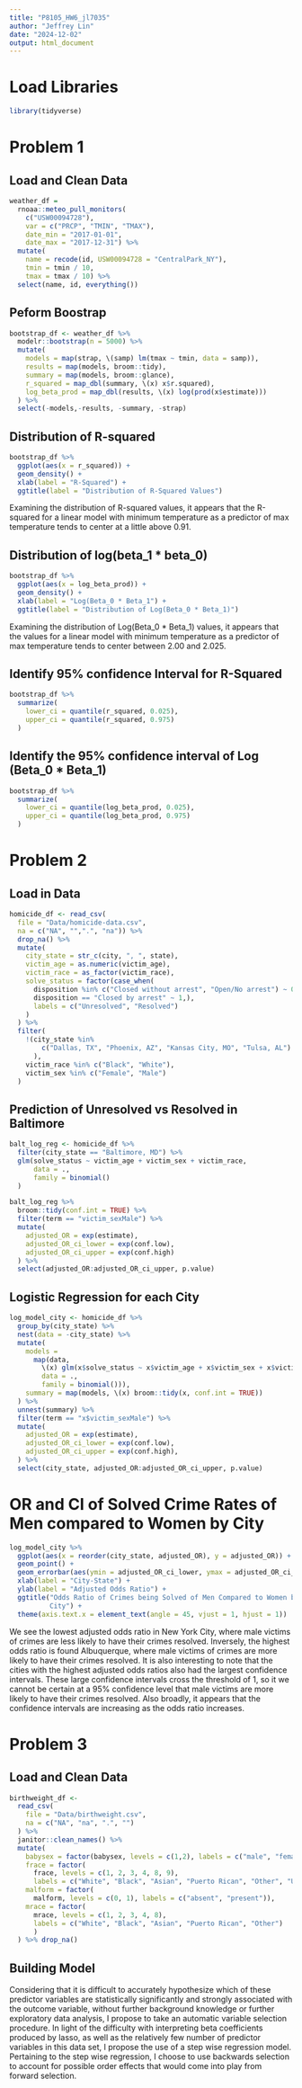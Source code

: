 ```yaml
---
title: "P8105_HW6_jl7035"
author: "Jeffrey Lin"
date: "2024-12-02"
output: html_document
---
```


# Load Libraries
```r
library(tidyverse)

```

# Problem 1 

## Load and Clean Data
```r
weather_df = 
  rnoaa::meteo_pull_monitors(
    c("USW00094728"),
    var = c("PRCP", "TMIN", "TMAX"), 
    date_min = "2017-01-01",
    date_max = "2017-12-31") %>%
  mutate(
    name = recode(id, USW00094728 = "CentralPark_NY"),
    tmin = tmin / 10,
    tmax = tmax / 10) %>%
  select(name, id, everything())

```
## Peform Boostrap
```r
bootstrap_df <- weather_df %>% 
  modelr::bootstrap(n = 5000) %>% 
  mutate(
    models = map(strap, \(samp) lm(tmax ~ tmin, data = samp)),
    results = map(models, broom::tidy),
    summary = map(models, broom::glance),
    r_squared = map_dbl(summary, \(x) x$r.squared),
    log_beta_prod = map_dbl(results, \(x) log(prod(x$estimate)))
  ) %>% 
  select(-models,-results, -summary, -strap)
```

## Distribution of R-squared

```r
bootstrap_df %>% 
  ggplot(aes(x = r_squared)) +
  geom_density() + 
  xlab(label = "R-Squared") +
  ggtitle(label = "Distribution of R-Squared Values")

```
Examining the distribution of R-squared values, it appears that the R-squared 
for a linear model with minimum temperature as a predictor of max temperature 
tends to center at a little above 0.91. 

## Distribution of log(beta_1 * beta_0)

```r
bootstrap_df %>% 
  ggplot(aes(x = log_beta_prod)) + 
  geom_density() +
  xlab(label = "Log(Beta_0 * Beta_1") +
  ggtitle(label = "Distribution of Log(Beta_0 * Beta_1)")
```
Examining the distribution of Log(Beta_0 * Beta_1) values, it appears that the
values for a linear model with minimum temperature as a predictor of max temperature 
tends to center between 2.00 and 2.025. 

## Identify 95% confidence Interval for R-Squared

```r
bootstrap_df %>% 
  summarize(
    lower_ci = quantile(r_squared, 0.025), 
    upper_ci = quantile(r_squared, 0.975)
  )
```
## Identify the 95% confidence interval of Log (Beta_0 * Beta_1) 

```r
bootstrap_df %>% 
  summarize(
    lower_ci = quantile(log_beta_prod, 0.025), 
    upper_ci = quantile(log_beta_prod, 0.975)
  )
```

# Problem 2 

## Load in Data
```r
homicide_df <- read_csv(
  file = "Data/homicide-data.csv",
  na = c("NA", "",".", "na")) %>%
  drop_na() %>% 
  mutate(
    city_state = str_c(city, ", ", state),
    victim_age = as.numeric(victim_age),
    victim_race = as_factor(victim_race),
    solve_status = factor(case_when(
      disposition %in% c("Closed without arrest", "Open/No arrest") ~ 0,
      disposition == "Closed by arrest" ~ 1,),
      labels = c("Unresolved", "Resolved")
    )
  ) %>% 
  filter(
    !(city_state %in% 
        c("Dallas, TX", "Phoenix, AZ", "Kansas City, MO", "Tulsa, AL")
      ),
    victim_race %in% c("Black", "White"),
    victim_sex %in% c("Female", "Male")
  ) 

```
## Prediction of Unresolved vs Resolved in Baltimore 
```r
balt_log_reg <- homicide_df %>% 
  filter(city_state == "Baltimore, MD") %>% 
  glm(solve_status ~ victim_age + victim_sex + victim_race,
      data = .,
      family = binomial()
  )

balt_log_reg %>%
  broom::tidy(conf.int = TRUE) %>%
  filter(term == "victim_sexMale") %>% 
  mutate(
    adjusted_OR = exp(estimate),
    adjusted_OR_ci_lower = exp(conf.low),
    adjusted_OR_ci_upper = exp(conf.high)
  ) %>% 
  select(adjusted_OR:adjusted_OR_ci_upper, p.value)
```
## Logistic Regression for each City
```r
log_model_city <- homicide_df %>% 
  group_by(city_state) %>% 
  nest(data = -city_state) %>% 
  mutate(
    models = 
      map(data, 
        \(x) glm(x$solve_status ~ x$victim_age + x$victim_sex + x$victim_race,
        data = .,
        family = binomial())),
    summary = map(models, \(x) broom::tidy(x, conf.int = TRUE))
  ) %>% 
  unnest(summary) %>% 
  filter(term == "x$victim_sexMale") %>% 
  mutate(
    adjusted_OR = exp(estimate),
    adjusted_OR_ci_lower = exp(conf.low),
    adjusted_OR_ci_upper = exp(conf.high),
  ) %>% 
  select(city_state, adjusted_OR:adjusted_OR_ci_upper, p.value)
```

# OR and CI of Solved Crime Rates of Men compared to Women by City
```r
log_model_city %>%  
  ggplot(aes(x = reorder(city_state, adjusted_OR), y = adjusted_OR)) +
  geom_point() +
  geom_errorbar(aes(ymin = adjusted_OR_ci_lower, ymax = adjusted_OR_ci_upper)) +
  xlab(label = "City-State") +
  ylab(label = "Adjusted Odds Ratio") +
  ggtitle("Odds Ratio of Crimes being Solved of Men Compared to Women by
          City") +
  theme(axis.text.x = element_text(angle = 45, vjust = 1, hjust = 1))
```
We see the lowest adjusted odds ratio in New York City, where male victims of 
crimes are less likely to have their crimes resolved. Inversely, the highest 
odds ratio is found Albuquerque, where male victims of crimes are more likely to
have their crimes resolved. It is also interesting to note that the cities with 
the highest adjusted odds ratios also had the largest confidence intervals. 
These large confidence intervals cross the threshold of 1, so it we cannot be 
certain at a 95% confidence level that male victims are more likely to have 
their crimes resolved. Also broadly, it appears that the confidence intervals 
are increasing as the odds ratio increases.

# Problem 3

## Load and Clean Data
```r
birthweight_df <- 
  read_csv(
    file = "Data/birthweight.csv",
    na = c("NA", "na", ".", "")
  ) %>% 
  janitor::clean_names() %>% 
  mutate(
    babysex = factor(babysex, levels = c(1,2), labels = c("male", "female")),
    frace = factor(
      frace, levels = c(1, 2, 3, 4, 8, 9), 
      labels = c("White", "Black", "Asian", "Puerto Rican", "Other", "Unknown")),
    malform = factor(
      malform, levels = c(0, 1), labels = c("absent", "present")),
    mrace = factor(
      mrace, levels = c(1, 2, 3, 4, 8), 
      labels = c("White", "Black", "Asian", "Puerto Rican", "Other")
      )
  ) %>% drop_na()

```

## Building Model 


Considering that it is difficult to accurately hypothesize which of these 
predictor variables are statistically significantly and strongly associated 
with the outcome variable, without further background knowledge or further 
exploratory data analysis, I propose to take an automatic variable selection 
procedure. In light of the difficulty with interpreting beta coefficients 
produced by lasso, as well as the relatively few number of predictor variables 
in this data set, I propose the use of a step wise regression model. Pertaining 
to the step wise regression, I choose to use backwards selection to account for 
possible order effects that would come into play from forward selection.


```r

```

